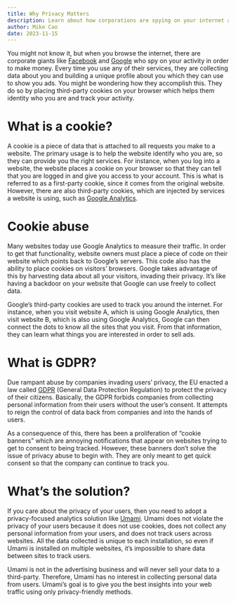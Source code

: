 ```yaml
---
title: Why Privacy Matters
description: Learn about how corporations are spying on your internet activity.
author: Mike Cao
date: 2023-11-15
---
```


You might not know it, but when you browse the internet, there are corporate giants like
[Facebook](https://www.cnbc.com/2022/12/23/facebook-parent-meta-agrees-to-pay-725-million-to-settle-privacy-lawsuit-prompted-by-cambridge-analytica-scandal.html)
and [Google](https://www.reuters.com/article/us-alphabet-google-privacy-lawsuit/google-faces-5-billion-lawsuit-in-u-s-for-tracking-private-internet-use-idUSKBN23933H) who spy on your activity in order to make money.
Every time you use any of their services, they are collecting data about you and building a unique profile about you which they can use to show you ads.
You might be wondering how they accomplish this. They do so by placing third-party cookies on your browser which helps them identity who you are and track your activity.

# What is a cookie?

A cookie is a piece of data that is attached to all requests you make to a website. The primary usage is to help the website identify who you are,
so they can provide you the right services. For instance, when you log into a website, the website places a cookie on your browser so that they can tell
that you are logged in and give you access to your account. This is what is referred to as a first-party cookie, since it comes from the original website.
However, there are also third-party cookies, which are injected by services a website is using, such as [Google Analytics](https://www.reuters.com/technology/french-watchdog-says-google-analytics-poses-data-privacy-risks-2022-02-10/).

# Cookie abuse

Many websites today use Google Analytics to measure their traffic. In order to get that functionality, website owners must place a piece of code on their
website which points back to Google’s servers. This code also has the ability to place cookies on visitors’ browsers. Google takes advantage of this by
harvesting data about all your visitors, invading their privacy. It’s like having a backdoor on your website that Google can use freely to collect data.

Google’s third-party cookies are used to track you around the internet. For instance, when you visit website A, which is using Google Analytics, then visit
website B, which is also using Google Analytics, Google can then connect the dots to know all the sites that you visit. From that information, they can learn
what things you are interested in order to sell ads.

# What is GDPR?

Due rampant abuse by companies invading users’ privacy, the EU enacted a law called [GDPR](https://gdpr-info.eu/) (General Data Protection Regulation) to protect the privacy of
their citizens. Basically, the GDPR forbids companies from collecting personal information from their users without the user’s consent. It attempts to reign the
control of data back from companies and into the hands of users.

As a consequence of this, there has been a proliferation of “cookie banners” which are annoying notifications that appear on websites trying to get to
consent to being tracked. However, these banners don’t solve the issue of privacy abuse to begin with. They are only meant to get quick consent so
that the company can continue to track you.

# What’s the solution?

If you care about the privacy of your users, then you need to adopt a privacy-focused analytics solution like [Umami](https://cloud.umami.is?ref=umami-blog&title=why-privacy-matters). Umami does not violate the privacy of your users because it does not use cookies, does
not collect any personal information from your users, and does not track users across websites. All the data collected is unique to each installation,
so even if Umami is installed on multiple websites, it’s impossible to share data between sites to track users.

Umami is not in the advertising business and will never sell your data to a third-party. Therefore, Umami has no interest in collecting personal data
from users. Umami’s goal is to give you the best insights into your web traffic using only privacy-friendly methods.
